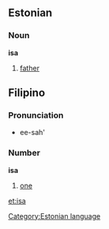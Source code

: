 ==Estonian==

===Noun===

'''isa'''

# [[father]]


==Filipino==
===Pronunciation===
*ee-sah'

===Number===
'''isa'''
#[[one]]


[[et:isa]]


[[Category:Estonian language]]